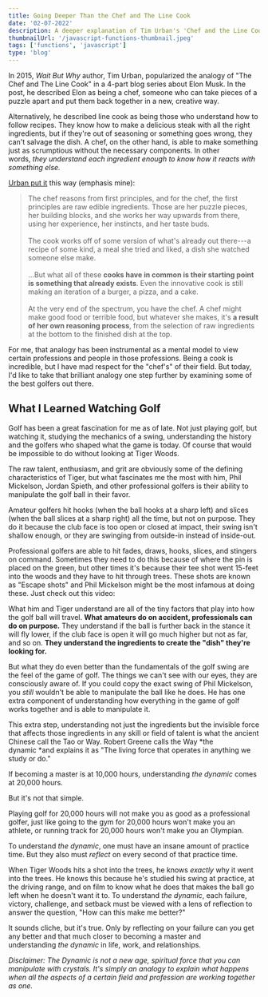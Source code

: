 ```yaml
---
title: Going Deeper Than the Chef and The Line Cook
date: '02-07-2022'
description: A deeper explanation of Tim Urban's 'Chef and the Line Cook' Example
thumbnailUrl: '/javascript-functions-thumbnail.jpeg'
tags: ['functions', 'javascript']
type: 'blog'
---
```



In 2015, *Wait But Why* author, Tim Urban, popularized the analogy of "The Chef and The Line Cook" in a 4-part blog series about Elon Musk. In the post, he described Elon as being a chef, someone who can take pieces of a puzzle apart and put them back together in a new, creative way.

Alternatively, he described line cook as being those who understand how to follow recipes. They know how to make a delicious steak with all the right ingredients, but if they're out of seasoning or something goes wrong, they can't salvage the dish. A chef, on the other hand, is able to make something just as scrumptious without the necessary components. In other words, *they understand each ingredient enough to know how it reacts with something else.*

[Urban put it](https://waitbutwhy.com/2015/11/the-cook-and-the-chef-musks-secret-sauce.html) this way (emphasis mine):

> The chef reasons from first principles, and for the chef, the first principles are raw edible ingredients. Those are her puzzle pieces, her building blocks, and she works her way upwards from there, using her experience, her instincts, and her taste buds.\
>\
> The cook works off of some version of what's already out there---a recipe of some kind, a meal she tried and liked, a dish she watched someone else make.\
>\
> ...But what all of these **cooks have in common is their starting point is something that already exists**. Even the innovative cook is still making an iteration of a burger, a pizza, and a cake.\
>\
> At the very end of the spectrum, you have the chef. A chef might make good food or terrible food, but whatever she makes, it's **a result of her own reasoning process**, from the selection of raw ingredients at the bottom to the finished dish at the top.

For me, that analogy has been instrumental as a mental model to view certain professions and people in those professions. Being a cook is incredible, but I have mad respect for the "chef's" of their field. But today, I'd like to take that brilliant analogy one step further by examining some of the best golfers out there.

What I Learned Watching Golf
----------------------------

<Subscribe/>

Golf has been a great fascination for me as of late. Not just playing golf, but watching it, studying the mechanics of a swing, understanding the history and the golfers who shaped what the game is today. Of course that would be impossible to do without looking at Tiger Woods.

The raw talent, enthusiasm, and grit are obviously some of the defining characteristics of Tiger, but what fascinates me the most with him, Phil Mickelson, Jordan Spieth, and other professional golfers is their ability to manipulate the golf ball in their favor.

Amateur golfers hit hooks (when the ball hooks at a sharp left) and slices (when the ball slices at a sharp right) all the time, but not on purpose. They do it because the club face is too open or closed at impact, their swing isn't shallow enough, or they are swinging from outside-in instead of inside-out.

Professional golfers are able to hit fades, draws, hooks, slices, and stingers on command. Sometimes they need to do this because of where the pin is placed on the green, but other times it's because their tee shot went 15-feet into the woods and they have to hit through trees. These shots are known as "Escape shots" and Phil Mickelson might be the most infamous at doing these. Just check out this video:

What him and Tiger understand are all of the tiny factors that play into how the golf ball will travel. **What amateurs do on accident, professionals can do on purpose.** They understand if the ball is further back in the stance it will fly lower, if the club face is open it will go much higher but not as far, and so on. **They understand the ingredients to create the "dish" they're looking for.**

But what they do even better than the fundamentals of the golf swing are the feel of the game of golf. The things we can't see with our eyes, they are consciously aware of. If you could copy the exact swing of Phil Mickelson, you *still* wouldn't be able to manipulate the ball like he does. He has one extra component of understanding how everything in the game of golf works together and is able to manipulate it.

This extra step, understanding not just the ingredients but the invisible force that affects those ingredients in any skill or field of talent is what the ancient Chinese call the Tao or Way. Robert Greene calls the Way *the dynamic *and explains it as "The living force that operates in anything we study or do."

If becoming a master is at 10,000 hours, understanding *the dynamic* comes at 20,000 hours.

But it's not that simple.

Playing golf for 20,000 hours will not make you as good as a professional golfer, just like going to the gym for 20,000 hours won't make you an athlete, or running track for 20,000 hours won't make you an Olympian.

To understand *the dynamic*, one must have an insane amount of practice time. But they also must *reflect* on every second of that practice time.

When Tiger Woods hits a shot into the trees, he knows *exactly* why it went into the trees. He knows this because he's studied his swing at practice, at the driving range, and on film to know what he does that makes the ball go left when he doesn't want it to. To understand *the dynamic*, each failure, victory, challenge, and setback must be viewed with a lens of reflection to answer the question, "How can this make me better?"

It sounds cliche, but it's true. Only by reflecting on your failure can you get any better and that much closer to becoming a master and understanding *the dynamic* in life, work, and relationships.

*Disclaimer: The Dynamic is not a new age, spiritual force that you can manipulate with crystals. It's simply an analogy to explain what happens when all the aspects of a certain field and profession are working together as one.*
